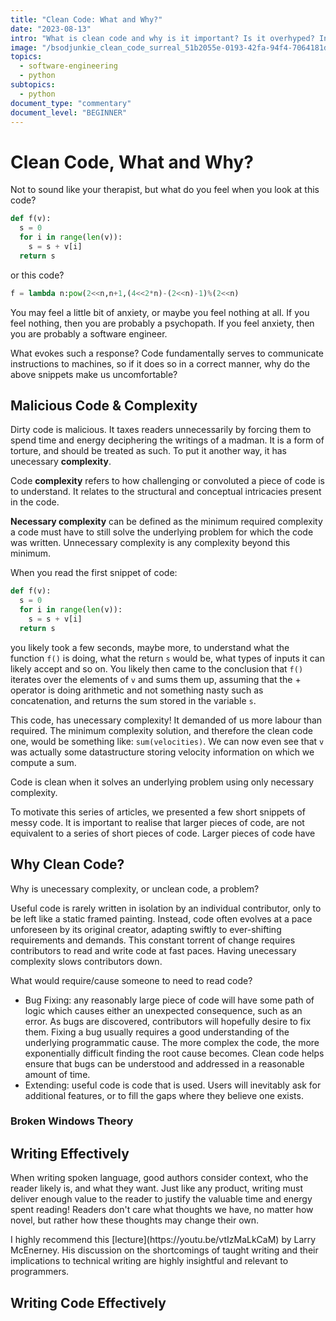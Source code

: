 ```yaml
---
title: "Clean Code: What and Why?"
date: "2023-08-13"
intro: "What is clean code and why is it important? Is it overhyped? In this article we dive into what is meant by clean code and why anyone should care."
image: "/bsodjunkie_clean_code_surreal_51b2055e-0193-42fa-94f4-7064181d4c21.png"
topics:
  - software-engineering
  - python
subtopics:
  - python
document_type: "commentary"
document_level: "BEGINNER"
---
```


<QuoteComponent
  author="Harold Abelson, co-author of"
  text="Programs must be written for people to read, and only incidentally for machines to execute."
  source="Structure and Interpretation of Computer Programs"
/>

# Clean Code, What and Why?

Not to sound like your therapist, but what do you feel when you look at this code?

```python
def f(v):
  s = 0
  for i in range(len(v)):
    s = s + v[i]
  return s
```

or this code?

```python
f = lambda n:pow(2<<n,n+1,(4<<2*n)-(2<<n)-1)%(2<<n)
```

You may feel a little bit of anxiety, or maybe you feel nothing at all. If you feel nothing, then you are probably a psychopath. If you feel anxiety, then you are probably a software engineer.

What evokes such a response? Code fundamentally serves to communicate instructions to machines, so if it does so in a correct manner, why do the above snippets make us uncomfortable?

## Malicious Code & Complexity

Dirty code is malicious. It taxes readers unnecessarily by forcing them to spend time and energy deciphering the writings of a madman. It is a form of torture, and should be treated as such. To put it another way, it has unecessary **complexity**.

Code **complexity** refers to how challenging or convoluted a piece of code is to understand. It relates to the structural and conceptual intricacies present in the code.

**Necessary complexity** can be defined as the minimum required complexity a code must have to still solve the underlying problem for which the code was written. Unnecessary complexity is any complexity beyond this minimum.

When you read the first snippet of code:

```python
def f(v):
  s = 0
  for i in range(len(v)):
    s = s + v[i]
  return s
```

you likely took a few seconds, maybe more, to understand what the function `f()` is doing, what the return `s` would be, what types of inputs it can likely accept and so on. You likely then came to the conclusion that `f()` iterates over the elements of `v` and sums them up, assuming that the + operator is doing arithmetic and not something nasty such as concatenation, and returns the sum stored in the variable `s`.

This code, has unecessary complexity! It demanded of us more labour than required. The minimum complexity solution, and therefore the clean code one, would be something like: `sum(velocities)`. We can now even see that `v` was actually some datastructure storing velocity information on which we compute a sum.

Code is clean when it solves an underlying problem using only necessary complexity.

<NoticeBox notice="Clean Code is more than you might think!" noticeType="note">
To motivate this series of articles, we presented a few short snippets of messy code. It is important to realise that larger pieces of code, are not equivalent to a series of short pieces of code. Larger pieces of code have 
</NoticeBox>

## Why Clean Code?

Why is unecessary complexity, or unclean code, a problem?

Useful code is rarely written in isolation by an individual contributor, only to be left like a static framed painting. Instead, code often evolves at a pace unforeseen by its original creator, adapting swiftly to ever-shifting requirements and demands. This constant torrent of change requires contributors to read and write code at fast paces. Having unecessary complexity slows contributors down.

What would require/cause someone to need to read code?
- Bug Fixing: any reasonably large piece of code will have some path of logic which causes either an unexpected consequence, such as an error. As bugs are discovered, contributors will hopefully desire to fix them. Fixing a bug usually requires a good understanding of the underlying programmatic cause. The more complex the code, the more exponentially difficult finding the root cause becomes. Clean code helps ensure that bugs can be understood and addressed in a reasonable amount of time.
- Extending: useful code is code that is used. Users will inevitably ask for additional features, or to fill the gaps where they believe one exists.

### Broken Windows Theory

<QuoteComponent
  author="Larry McEnerney"
  text=""
  source="The Craft of Writing Effectively"
/>

## Writing Effectively

<QuoteComponent
  author="Larry McEnerney"
  text="What is professional writing? It's not conveying your ideas to your readers. It's changing their ideas. Nobody cares what ideas you have."
  source="The Craft of Writing Effectively"
/>

When writing spoken language, good authors consider context, who the reader likely is, and what they want. Just like any product, writing must deliver enough value to the reader to justify the valuable time and energy spent reading! Readers don't care what thoughts we have, no matter how novel, but rather how these thoughts may change their own.

<NoticeBox notice="The Craft of Writing Effectively" noticeType="note">
  I highly recommend this [lecture](https://youtu.be/vtIzMaLkCaM) by Larry
  McEnerney. His discussion on the shortcomings of taught writing and their
  implications to technical writing are highly insightful and relevant to
  programmers.
</NoticeBox>

## Writing Code Effectively
